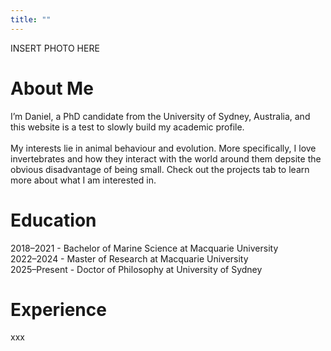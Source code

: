 ```yaml
---
title: ""
---
```


INSERT PHOTO HERE
<br>

# About Me  
I'm Daniel, a PhD candidate from the University of Sydney, Australia, and this website is a test to slowly build my academic profile. 
<br>
<br>
My interests lie in animal behaviour and evolution. More specifically, I love invertebrates and how they interact with the world around them depsite the obvious disadvantage of being small. Check out the projects tab to learn more about what I am interested in.

# Education
2018–2021 - Bachelor of Marine Science at Macquarie University <br>
2022–2024 - Master of Research at Macquarie University <br>
2025–Present - Doctor of Philosophy at University of Sydney

# Experience
xxx